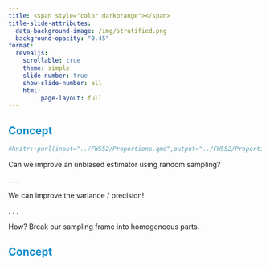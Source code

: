 ```yaml
---
title: <span style="color:darkorange"></span>
title-slide-attributes:
  data-background-image: /img/stratified.png
  background-opacity: "0.45"
format:
  revealjs:
    scrollable: true
    theme: simple
    slide-number: true
    show-slide-number: all
    html:
         page-layout: full
---
```




## [Concept]{style="color:#078BCD;"}

```r
#knitr::purl(input="../FW552/Proportions.qmd",output="../FW552/Proportions.r")
```

Can we improve an unbiased estimator using random sampling?

. . .

We can improve the variance / precision!

. . .

How? Break our sampling frame into homogeneous parts.

## [Concept]{style="color:#078BCD;"}